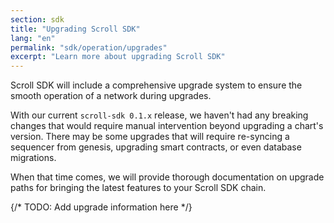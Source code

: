 ```yaml
---
section: sdk
title: "Upgrading Scroll SDK"
lang: "en"
permalink: "sdk/operation/upgrades"
excerpt: "Learn more about upgrading Scroll SDK"
---
```


Scroll SDK will include a comprehensive upgrade system to ensure the smooth operation of a network during upgrades. 

With our current `scroll-sdk 0.1.x` release, we haven't had any breaking changes that would require manual intervention beyond upgrading a chart's version. There may be some upgrades that will require re-syncing a sequencer from genesis, upgrading smart contracts, or even database migrations.

When that time comes, we will provide thorough documentation on upgrade paths for bringing the latest features to your Scroll SDK chain.

{/* TODO: Add upgrade information here */}
